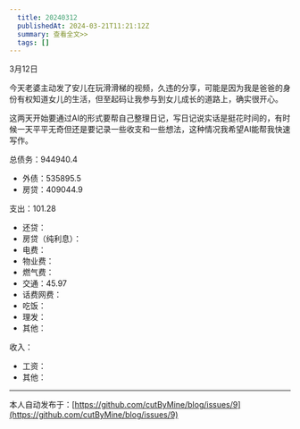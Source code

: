 ```yaml
---
  title: 20240312
  publishedAt: 2024-03-21T11:21:12Z
  summary: 查看全文>>
  tags: []
---
```


3月12日

今天老婆主动发了安儿在玩滑滑梯的视频，久违的分享，可能是因为我是爸爸的身份有权知道女儿的生活，但至起码让我参与到女儿成长的道路上，确实很开心。

这两天开始要通过AI的形式要帮自己整理日记，写日记说实话是挺花时间的，有时候一天平平无奇但还是要记录一些收支和一些想法，这种情况我希望AI能帮我快速写作。

总债务：944940.4
- 外债：535895.5
- 房贷：409044.9

支出：101.28
- 还贷：
- 房贷（纯利息）：
- 电费：
- 物业费：
- 燃气费：
- 交通：45.97
- 话费网费：
- 吃饭：
- 理发：
- 其他：

收入：
- 工资：
- 其他：



---
本人自动发布于：[https://github.com/cutByMine/blog/issues/9](https://github.com/cutByMine/blog/issues/9)
